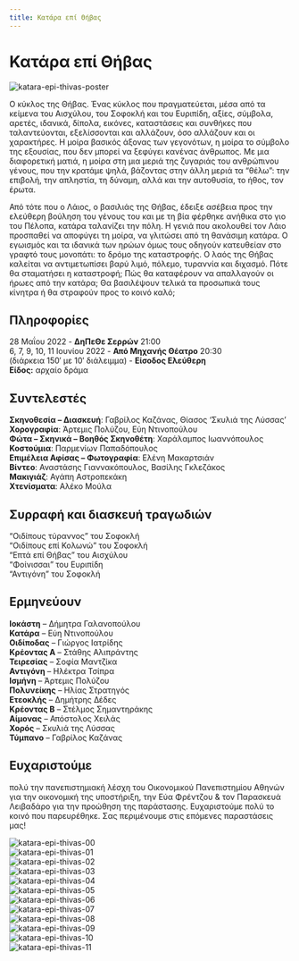 ```yaml
---
title: Κατάρα επί Θήβας
---
```


<Seo 
  title="Κατάρα επί Θήβας"
  description="Μια δραματουργική σύνθεση αρχαίων τραγωδιών για τη μοίρα, τη δύναμη και την αυτοθυσία, από τη Θεατρική Ομάδα ΟΠΑ."
  image="https://theatrikiopa.vercel.app/img/katara-epi-thivas/poster.png"
  imageAlt="Αφίσα της παράστασης Κατάρα επί Θήβας"
  url="https://theatrikiopa.vercel.app/parastaseis/2022/katara-epi-thivas"
/>

# Κατάρα επί Θήβας
![katara-epi-thivas-poster](/img/katara-epi-thivas/poster.png)

Ο κύκλος της Θήβας. Ένας κύκλος που πραγματεύεται, μέσα από τα κείμενα του Αισχύλου, του Σοφοκλή και του Ευριπίδη, αξίες, σύμβολα, αρετές, ιδανικά, δίπολα, εικόνες, καταστάσεις και συνθήκες που ταλαντεύονται, εξελίσσονται και αλλάζουν, όσο αλλάζουν και οι χαρακτήρες. Η μοίρα βασικός άξονας των γεγονότων, η μοίρα το σύμβολο της εξουσίας, που δεν μπορεί να ξεφύγει κανένας άνθρωπος. Με μια διαφορετική ματιά, η μοίρα στη μια μεριά της ζυγαριάς του ανθρώπινου γένους, που την κρατάμε ψηλά, βάζοντας στην άλλη μεριά τα “θέλω”: την επιβολή, την απληστία, τη δύναμη, αλλά και την αυτοθυσία, το ήθος, τον έρωτα.

Από τότε που ο Λάιος, ο βασιλιάς της Θήβας, έδειξε ασέβεια προς την ελεύθερη βούληση του γένους του και με τη βία φέρθηκε ανήθικα στο γιο του Πέλοπα, κατάρα ταλανίζει την πόλη. Η γενιά που ακολουθεί τον Λάιο προσπαθεί να αποφύγει τη μοίρα, να γλιτώσει από τη θανάσιμη κατάρα. Ο εγωισμός και τα ιδανικά των ηρώων όμως τους οδηγούν κατευθείαν στο γραφτό τους μονοπάτι: το δρόμο της καταστροφής. Ο λαός της Θήβας καλείται να αντιμετωπίσει βαρύ λιμό, πόλεμο, τυραννία και διχασμό. Πότε θα σταματήσει η καταστροφή; Πώς θα καταφέρουν να απαλλαγούν οι ήρωες από την κατάρα; Θα βασιλέψουν τελικά τα προσωπικά τους κίνητρα ή θα στραφούν προς το κοινό καλό;

## Πληροφορίες
28 Μαΐου 2022 - **ΔηΠεΘε Σερρών** 21:00  
6, 7, 9, 10, 11 Ιουνίου 2022 - **Από Μηχανής Θέατρο** 20:30  
(διάρκεια 150′ με 10′ διάλειμμα) - **Είσοδος Ελεύθερη**  
**Είδος:** αρχαίο δράμα

## Συντελεστές
**Σκηνοθεσία – Διασκευή**: Γαβρίλος Καζάνας, Θίασος ‘Σκυλιά της Λύσσας’  
**Χορογραφία**: Άρτεμις Πολύζου, Εύη Ντινοπούλου  
**Φώτα – Σκηνικά – Βοηθός Σκηνοθέτη**: Χαράλαμπος Ιωαννόπουλος  
**Κοστούμια**: Παρμενίων Παπαδόπουλος  
**Επιμέλεια Αφίσας – Φωτογραφία**: Ελένη Μακαρτσιάν  
**Βίντεο**: Αναστάσης Γιαννακόπουλος, Βασίλης Γκλεζάκος  
**Μακιγιάζ**: Αγάπη Αστροπεκάκη  
**Χτενίσματα**: Αλέκο Μούλα

## Συρραφή και διασκευή τραγωδιών
“Οιδίπους τύραννος” του Σοφοκλή  
“Οιδίπους επί Κολωνώ” του Σοφοκλή  
“Επτά επί Θήβας” του Αισχύλου  
“Φοίνισσαι” του Ευριπίδη  
“Αντιγόνη” του Σοφοκλή  

## Ερμηνεύουν
**Ιοκάστη** – Δήμητρα Γαλανοπούλου  
**Κατάρα** – Εύη Ντινοπούλου  
**Οιδίποδας** – Γιώργος Ιατρίδης  
**Κρέοντας Α** – Στάθης Αλιπράντης  
**Τειρεσίας** – Σοφία Μαντζίκα  
**Αντιγόνη** – Ηλέκτρα Τσίπρα  
**Ισμήνη** – Άρτεμις Πολύζου  
**Πολυνείκης** – Ηλίας Στρατηγός  
**Ετεοκλής** – Δημήτρης Δέδες  
**Κρέοντας Β** – Στέλμος Σημαντηράκης  
**Αίμονας** – Απόστολος Χειλάς  
**Χορός** – Σκυλιά της Λύσσας  
**Τύμπανο** – Γαβρίλος Καζάνας

## Ευχαριστούμε
πολύ την πανεπιστημιακή λέσχη του Οικονομικού Πανεπιστημίου Αθηνών για την οικονομική της υποστήριξη, την Εύα Φρέντζου & τον Παρασκευά Λειβαδάρο για την προώθηση της παράστασης. Ευχαριστούμε πολύ το κοινό που παρευρέθηκε. Σας περιμένουμε στις επόμενες παραστάσεις μας!

<ResponsiveYouTube videoId="DqY2SQbgggs"/>

![katara-epi-thivas-00](/img/katara-epi-thivas/00.png)  
![katara-epi-thivas-01](/img/katara-epi-thivas/01.png)  
![katara-epi-thivas-02](/img/katara-epi-thivas/02.png)  
![katara-epi-thivas-03](/img/katara-epi-thivas/03.png)  
![katara-epi-thivas-04](/img/katara-epi-thivas/04.png)  
![katara-epi-thivas-05](/img/katara-epi-thivas/05.png)  
![katara-epi-thivas-06](/img/katara-epi-thivas/06.png)  
![katara-epi-thivas-07](/img/katara-epi-thivas/07.png)  
![katara-epi-thivas-08](/img/katara-epi-thivas/08.png)  
![katara-epi-thivas-09](/img/katara-epi-thivas/09.png)  
![katara-epi-thivas-10](/img/katara-epi-thivas/10.png)  
![katara-epi-thivas-11](/img/katara-epi-thivas/11.png)
